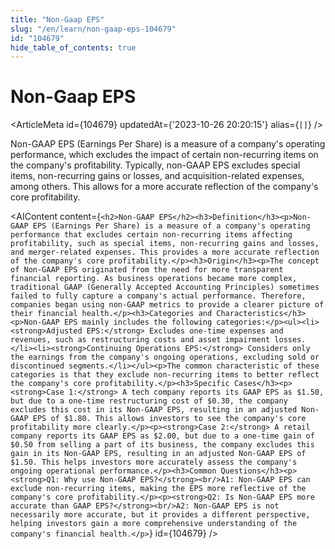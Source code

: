 ```yaml
---
title: "Non-Gaap EPS"
slug: "/en/learn/non-gaap-eps-104679"
id: "104679"
hide_table_of_contents: true
---
```



# Non-Gaap EPS

<ArticleMeta id={104679} updatedAt={'2023-10-26 20:20:15'} alias={`[]`} />
<div className='border-solid border-b border-t-0 my-4 border-[var(--ifm-color-gray-300)]' />

Non-GAAP EPS (Earnings Per Share) is a measure of a company's operating performance, which excludes the impact of certain non-recurring items on the company's profitability. Typically, non-GAAP EPS excludes special items, non-recurring gains or losses, and acquisition-related expenses, among others. This allows for a more accurate reflection of the company's core profitability.

<AIContent content={`<h2>Non-GAAP EPS</h2><h3>Definition</h3><p>Non-GAAP EPS (Earnings Per Share) is a measure of a company's operating performance that excludes certain non-recurring items affecting profitability, such as special items, non-recurring gains and losses, and merger-related expenses. This provides a more accurate reflection of the company's core profitability.</p><h3>Origin</h3><p>The concept of Non-GAAP EPS originated from the need for more transparent financial reporting. As business operations became more complex, traditional GAAP (Generally Accepted Accounting Principles) sometimes failed to fully capture a company's actual performance. Therefore, companies began using non-GAAP metrics to provide a clearer picture of their financial health.</p><h3>Categories and Characteristics</h3><p>Non-GAAP EPS mainly includes the following categories:</p><ul><li><strong>Adjusted EPS:</strong> Excludes one-time expenses and revenues, such as restructuring costs and asset impairment losses.</li><li><strong>Continuing Operations EPS:</strong> Considers only the earnings from the company's ongoing operations, excluding sold or discontinued segments.</li></ul><p>The common characteristic of these categories is that they exclude non-recurring items to better reflect the company's core profitability.</p><h3>Specific Cases</h3><p><strong>Case 1:</strong> A tech company reports its GAAP EPS as $1.50, but due to a one-time restructuring cost of $0.30, the company excludes this cost in its Non-GAAP EPS, resulting in an adjusted Non-GAAP EPS of $1.80. This allows investors to see the company's core profitability more clearly.</p><p><strong>Case 2:</strong> A retail company reports its GAAP EPS as $2.00, but due to a one-time gain of $0.50 from selling a part of its business, the company excludes this gain in its Non-GAAP EPS, resulting in an adjusted Non-GAAP EPS of $1.50. This helps investors more accurately assess the company's ongoing operational performance.</p><h3>Common Questions</h3><p><strong>Q1: Why use Non-GAAP EPS?</strong><br/>A1: Non-GAAP EPS can exclude non-recurring items, making the EPS more reflective of the company's core profitability.</p><p><strong>Q2: Is Non-GAAP EPS more accurate than GAAP EPS?</strong><br/>A2: Non-GAAP EPS is not necessarily more accurate, but it provides a different perspective, helping investors gain a more comprehensive understanding of the company's financial health.</p>`} id={104679} />
